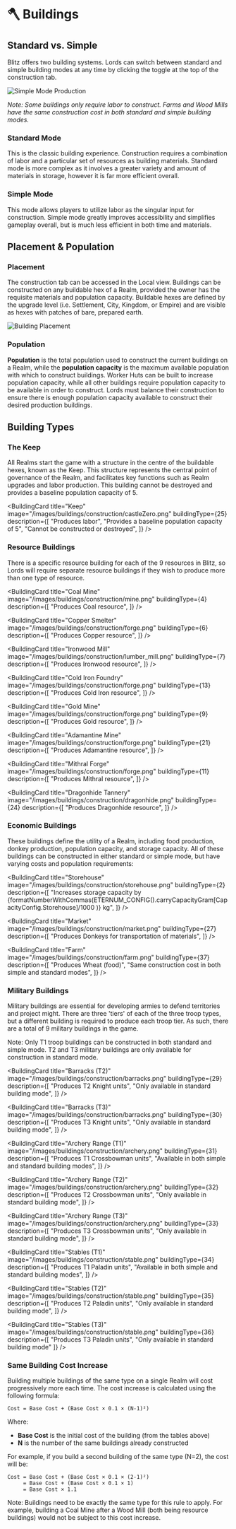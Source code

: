 
# 🪓 Buildings

## Standard vs. Simple

Blitz offers two building systems. Lords can switch between standard and simple building modes at any time by
clicking the toggle at the top of the construction tab.

![Simple Mode Production](/gifs/simple-mode.gif)

_Note: Some buildings only require labor to construct. Farms and Wood Mills have the same
construction cost in both standard and simple building modes._

### Standard Mode

This is the classic building experience. Construction requires a combination of labor and a particular set of resources
as building materials. Standard mode is more complex as it involves a greater variety and amount of materials in storage, however it
is far more efficient overall.

### Simple Mode

This mode allows players to utilize labor as the singular input for construction. Simple
mode greatly improves accessibility and simplifies gameplay overall, but is much less efficient in both time and
materials.

## Placement & Population

### Placement

The construction tab can be accessed in the Local view. Buildings can be constructed on any buildable hex of a Realm,
provided the owner has the requisite materials and population capacity. Buildable hexes are defined by the
upgrade level (i.e. Settlement, City, Kingdom, or Empire) and are visible as hexes with patches of bare, prepared earth.

![Building Placement](/gifs/construction.gif)

### Population

**Population** is the total population used to construct the current buildings on a Realm,
while the **population capacity** is the maximum available population with which to construct buildings. Worker
Huts can be built to increase population capacity, while all other buildings require population capacity to be available
in order to construct. Lords must balance their construction to ensure there is enough population capacity available to
construct their desired production buildings.

## Building Types

### The Keep

All Realms start the game with a structure in the centre of the buildable hexes, known as
the Keep. This structure represents the central point of governance of the Realm, and facilitates key
functions such as Realm upgrades and labor production. This building cannot be destroyed and provides a baseline
population capacity of 5.

<BuildingCard
  title="Keep"
  image="/images/buildings/construction/castleZero.png"
  buildingType={25}
  description={[
    "Produces labor",
    "Provides a baseline population capacity of 5",
    "Cannot be constructed or destroyed",
  ]}
/>

### Resource Buildings

There is a specific resource building for each of the 9 resources in Blitz, so Lords will require separate resource
buildings if they wish to produce more than one type of resource.

<div style={{ display: 'grid', gridTemplateColumns: 'repeat(auto-fill, minmax(230px, 1fr))', gap: '0.75rem' }}>
<BuildingCard 
  title="Wood Mill" 
  image="/images/buildings/construction/lumber_mill.png" 
  buildingType={5} 
  description={[
    "Produces Wood resource",
    "Same construction cost in both simple and standard modes"
  ]}
/>

<BuildingCard
  title="Coal Mine"
  image="/images/buildings/construction/mine.png"
  buildingType={4}
  description={[
    "Produces Coal resource",
  ]}
/>

<BuildingCard
  title="Copper Smelter"
  image="/images/buildings/construction/forge.png"
  buildingType={6}
  description={[
    "Produces Copper resource",
  ]}
/>

<BuildingCard
  title="Ironwood Mill"
  image="/images/buildings/construction/lumber_mill.png"
  buildingType={7}
  description={[
    "Produces Ironwood resource",
  ]}
/>

<BuildingCard
  title="Cold Iron Foundry"
  image="/images/buildings/construction/forge.png"
  buildingType={13}
  description={[
    "Produces Cold Iron resource",
  ]}
/>

<BuildingCard
  title="Gold Mine"
  image="/images/buildings/construction/forge.png"
  buildingType={9}
  description={[
    "Produces Gold resource",
  ]}
/>

<BuildingCard
  title="Adamantine Mine"
  image="/images/buildings/construction/forge.png"
  buildingType={21}
  description={[
    "Produces Adamantine resource",
  ]}
/>

<BuildingCard
  title="Mithral Forge"
  image="/images/buildings/construction/forge.png"
  buildingType={11}
  description={[
    "Produces Mithral resource",
  ]}
/>

<BuildingCard
  title="Dragonhide Tannery"
  image="/images/buildings/construction/dragonhide.png"
  buildingType={24}
  description={[
    "Produces Dragonhide resource",
  ]}
/>
</div>

### Economic Buildings

These buildings define the utility of a Realm, including food production, donkey production, population
capacity, and storage capacity. All of these buildings can be constructed in either standard or simple mode, but have
varying costs and population requirements:

<div style={{ display: 'grid', gridTemplateColumns: 'repeat(auto-fill, minmax(230px, 1fr))', gap: '0.75rem' }}>
<BuildingCard 
  title="Worker's Hut" 
  image="/images/buildings/construction/workers_hut.png" 
  buildingType={1} 
  description={[
    "Increases population capacity by 5",
  ]}
/>

<BuildingCard
  title="Storehouse"
  image="/images/buildings/construction/storehouse.png"
  buildingType={2}
  description={[
    "Increases storage capacity by {formatNumberWithCommas(ETERNUM_CONFIG().carryCapacityGram[CapacityConfig.Storehouse]/1000 )} kg",
  ]}
/>

<BuildingCard
  title="Market"
  image="/images/buildings/construction/market.png"
  buildingType={27}
  description={[
    "Produces Donkeys for transportation of materials",
  ]}
/>

<BuildingCard
  title="Farm"
  image="/images/buildings/construction/farm.png"
  buildingType={37}
  description={[
    "Produces Wheat (food)",
    "Same construction cost in both simple and standard modes",
  ]}
/>
</div>

### Military Buildings

Military buildings are essential for developing armies to defend territories and project might. There
are three 'tiers' of each of the three troop types, but a different building is required to produce each troop tier. As
such, there are a total of 9 military buildings in the game.

Note: Only T1 troop buildings can be constructed in both standard and simple mode. T2 and T3 military buildings are only
available for construction in standard mode.

<div style={{ display: 'grid', gridTemplateColumns: 'repeat(auto-fill, minmax(230px, 1fr))', gap: '0.75rem' }}>
<BuildingCard 
  title="Barracks (T1)" 
  image="/images/buildings/construction/barracks.png" 
  buildingType={28} 
  description={[
    "Produces T1 Knight units",
    "Available in both simple and standard building modes"
  ]}
/>

<BuildingCard
  title="Barracks (T2)"
  image="/images/buildings/construction/barracks.png"
  buildingType={29}
  description={[
    "Produces T2 Knight units",
    "Only available in standard building mode",
  ]}
/>

<BuildingCard
  title="Barracks (T3)"
  image="/images/buildings/construction/barracks.png"
  buildingType={30}
  description={[
    "Produces T3 Knight units",
    "Only available in standard building mode",
  ]}
/>

<BuildingCard
  title="Archery Range (T1)"
  image="/images/buildings/construction/archery.png"
  buildingType={31}
  description={[
    "Produces T1 Crossbowman units",
    "Available in both simple and standard building modes",
  ]}
/>

<BuildingCard
  title="Archery Range (T2)"
  image="/images/buildings/construction/archery.png"
  buildingType={32}
  description={[
    "Produces T2 Crossbowman units",
    "Only available in standard building mode",
  ]}
/>

<BuildingCard
  title="Archery Range (T3)"
  image="/images/buildings/construction/archery.png"
  buildingType={33}
  description={[
    "Produces T3 Crossbowman units",
    "Only available in standard building mode",
  ]}
/>

<BuildingCard
  title="Stables (T1)"
  image="/images/buildings/construction/stable.png"
  buildingType={34}
  description={[
    "Produces T1 Paladin units",
    "Available in both simple and standard building modes",
  ]}
/>

<BuildingCard
  title="Stables (T2)"
  image="/images/buildings/construction/stable.png"
  buildingType={35}
  description={[
    "Produces T2 Paladin units",
    "Only available in standard building mode",
  ]}
/>

<BuildingCard 
  title="Stables (T3)" 
  image="/images/buildings/construction/stable.png" 
  buildingType={36} 
  description={[
    "Produces T3 Paladin units",
    "Only available in standard building mode"
  ]}
/>
</div>

### Same Building Cost Increase

Building multiple buildings of the same type on a single Realm will cost progressively more each time. The cost increase is calculated
using the following formula:

```
Cost = Base Cost + (Base Cost × 0.1 × (N-1)²)
```

Where:

- **Base Cost** is the initial cost of the building (from the tables above)
- **N** is the number of the same buildings already constructed

For example, if you build a second building of the same type (N=2), the cost will be:

```
Cost = Base Cost + (Base Cost × 0.1 × (2-1)²)
     = Base Cost + (Base Cost × 0.1 × 1)
     = Base Cost × 1.1
```

Note: Buildings need to be exactly the same type for this rule to apply. For example, building a Coal Mine after a
Wood Mill (both being resource buildings) would not be subject to this cost increase.
